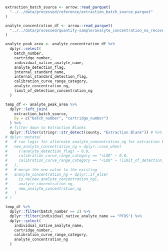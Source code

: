 
```r
extraction_batch_source <- arrow::read_parquet(
  "../../data/processed/reference/extraction_batch_source.parquet"
)

analyte_concentration_df <- arrow::read_parquet(
  "../../data/processed/quantify-sample/analyte_concentration_no_recovery.parquet"
)
```

```r
analyte_peak_area <- analyte_concentration_df %>%
  dplyr::select(
    batch_number,
    cartridge_number,
    individual_native_analyte_name,
    analyte_detection_flag,
    internal_standard_name,
    internal_standard_detection_flag,
    calibration_curve_range_category,
    analyte_concentration_ng,
    limit_of_detection_concentration_ng
  )

temp_df <- analyte_peak_area %>%
  dplyr::left_join(
    extraction_batch_source,
    by = c("batch_number", "cartridge_number")
  ) %>%
  # filter down to Extraction Blanks
  dplyr::filter(stringr::str_detect(county, "Extraction Blank")) # %>%
# dplyr::mutate(
#   # run logic for alternate analyte_concentration_ng for extraction blanks
#   new_analyte_concentration_ng = dplyr::case_when(
#     (!analyte_detection_flag) ~ 0.0,
#     calibration_curve_range_category == "<LOD" ~ 0.0,
#     calibration_curve_range_category == "<LOQ" ~ (limit_of_detection_concentration_ng / (2^0.5))
#   ),
#   # merge the new value to the existing
#   analyte_concentration_ng = dplyr::if_else(
#     is.na(new_analyte_concentration_ng),
#     analyte_concentration_ng,
#     new_analyte_concentration_ng
#   )
# )
```

```r
temp_df %>%
  dplyr::filter(batch_number == 2) %>%
  dplyr::filter(individual_native_analyte_name == "PFOS") %>%
  dplyr::select(
    individual_native_analyte_name,
    cartridge_number,
    calibration_curve_range_category,
    analyte_concentration_ng
  )
```
